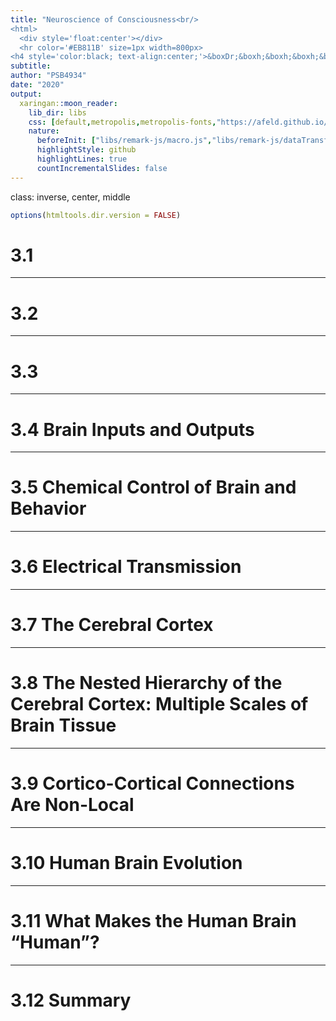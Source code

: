 ```yaml
---
title: "Neuroscience of Consciousness<br/>
<html>
  <div style='float:center'></div>
  <hr color='#EB811B' size=1px width=800px>
<h4 style='color:black; text-align:center;'>&boxDr;&boxh;&boxh;&boxh;&boxh;&boxh;&boxh;&boxh;&boxh;&boxh;&boxh;&boxh;&boxh;&boxh;&boxh;&boxh;&boxh;&boxDl;<br/>🔬📓&nbsp;&Ropf;&yopf;&aopf;&nopf;&nbsp;&primes;&nbsp;&Mopf;&eopf;&aopf;&ropf;&sopf;&nbsp;&squarf;&nbsp;&Popf;&hopf;&Dopf;&nbsp;&nbsp;📕&nbsp;&nbsp;<br/>Lecturer, Department of Psychology<br/>University of Florida<br/>&boxUr;&boxh;&boxh;&boxh;&boxh;&boxh;&boxh;&boxh;&boxh;&boxh;&boxh;&boxh;&boxh;&boxh;&boxh;&boxh;&boxh;&boxUl;</h4> </html> " 
subtitle: 
author: "PSB4934"
date: "2020"
output:
  xaringan::moon_reader:
    lib_dir: libs
    css: [default,metropolis,metropolis-fonts,"https://afeld.github.io/emoji-css/emoji.css"]
    nature:
      beforeInit: ["libs/remark-js/macro.js","libs/remark-js/dataTransfers.js"]
      highlightStyle: github
      highlightLines: true
      countIncrementalSlides: false
---
```

class: inverse, center, middle

```r
options(htmltools.dir.version = FALSE)
```



# 3.1 


---

# 3.2 


---

# 3.3 


---

# 3.4 Brain Inputs and Outputs



---


# 3.5 Chemical Control of Brain and Behavior




---


# 3.6 Electrical Transmission

---


# 3.7 The Cerebral Cortex




---


# 3.8 The Nested Hierarchy of the Cerebral Cortex: Multiple Scales of Brain Tissue


---


# 3.9 Cortico-Cortical Connections Are Non-Local


---


# 3.10 Human Brain Evolution

---


# 3.11 What Makes the Human Brain "Human"?

---


# 3.12 Summary



